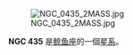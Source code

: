 {{NGCInfoBox|NGCID=NGC 435|發現者=阿爾伯特·馬爾夫|發現日期=1864年10月23日|其他編號=UGC 779, MCG 0-4-46,ZWG 385.35|曆元=J2000.0|赤經=1時13分59.8秒
|赤緯=2°4'16"|星座=鲸鱼座|星體=星系|星等=14.2|表面亮度=13.2|藍等=14.9}}


[[File:NGC_0435_2MASS.jpg|thumb]]


'''NGC 435''' 是[[鲸鱼座|鲸鱼座]]的一個[[星系|星系]]。

{{NGCReference|435}}
{{Catalogs|NGC=435}}

{{Galaxy-stub}}
